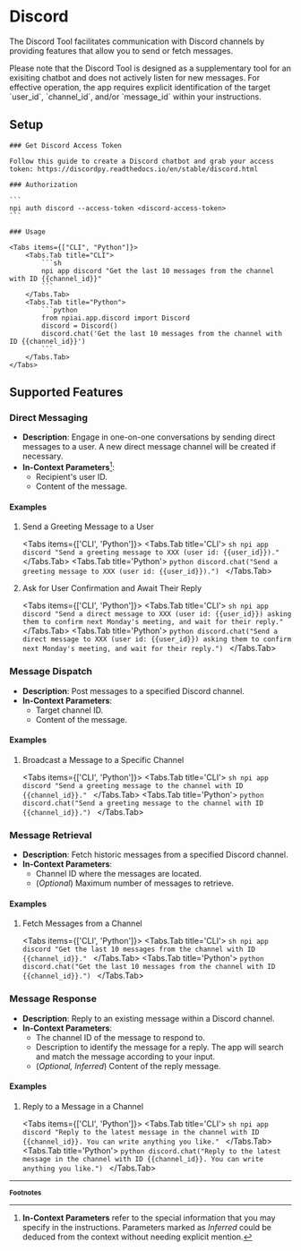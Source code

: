 
# Discord

The Discord Tool facilitates communication with Discord channels by providing features that allow you to send or fetch messages.

<Callout type='info'>
  Please note that the Discord Tool is designed as a supplementary tool for an
  exisiting chatbot and does not actively listen for new messages. For effective
  operation, the app requires explicit identification of the target `user_id`,
  `channel_id`, and/or `message_id` within your instructions.
</Callout>

## Setup

<Steps>

    ### Get Discord Access Token

    Follow this guide to create a Discord chatbot and grab your access token: https://discordpy.readthedocs.io/en/stable/discord.html

    ### Authorization

    ```
    npi auth discord --access-token <discord-access-token>
    ```

    ### Usage

    <Tabs items={["CLI", "Python"]}>
        <Tabs.Tab title="CLI">
            ```sh
            npi app discord "Get the last 10 messages from the channel with ID {{channel_id}}"
            ```
        </Tabs.Tab>
        <Tabs.Tab title="Python">
            ```python
            from npiai.app.discord import Discord
            discord = Discord()
            discord.chat('Get the last 10 messages from the channel with ID {{channel_id}}')
            ```
        </Tabs.Tab>
    </Tabs>

</Steps>

## Supported Features

### Direct Messaging

- **Description**: Engage in one-on-one conversations by sending direct messages to a user. A new direct message channel will be created if necessary.
- **In-Context Parameters**[^1]:
  - Recipient's user ID.
  - Content of the message.

<h4 className='examples'>Examples</h4>

1. Send a Greeting Message to a User

    <Tabs items={['CLI', 'Python']}>
        <Tabs.Tab title='CLI'>
            ```sh
            npi app discord "Send a greeting message to XXX (user id: {{user_id}})."
            ```
        </Tabs.Tab>
        <Tabs.Tab title='Python'>
            ```python
            discord.chat("Send a greeting message to XXX (user id: {{user_id}}).")
            ```
        </Tabs.Tab>
    </Tabs>

2. Ask for User Confirmation and Await Their Reply

    <Tabs items={['CLI', 'Python']}>
        <Tabs.Tab title='CLI'>
            ```sh
            npi app discord "Send a direct message to XXX (user id: {{user_id}}) asking them to confirm next Monday's meeting, and wait for their reply."
            ```
        </Tabs.Tab>
        <Tabs.Tab title='Python'>
            ```python
            discord.chat("Send a direct message to XXX (user id: {{user_id}}) asking them to confirm next Monday's meeting, and wait for their reply.")
            ```
        </Tabs.Tab>
    </Tabs>

### Message Dispatch

- **Description**: Post messages to a specified Discord channel.
- **In-Context Parameters**:
  - Target channel ID.
  - Content of the message.

<h4 className='examples'>Examples</h4>

1. Broadcast a Message to a Specific Channel

    <Tabs items={['CLI', 'Python']}>
        <Tabs.Tab title='CLI'>
            ```sh
            npi app discord "Send a greeting message to the channel with ID {{channel_id}}."
            ```
        </Tabs.Tab>
        <Tabs.Tab title='Python'>
            ```python
            discord.chat("Send a greeting message to the channel with ID {{channel_id}}.")
            ```
        </Tabs.Tab>
    </Tabs>


### Message Retrieval

- **Description**: Fetch historic messages from a specified Discord channel.
- **In-Context Parameters**:
  - Channel ID where the messages are located.
  - (_Optional_) Maximum number of messages to retrieve.

<h4 className='examples'>Examples</h4>

1. Fetch Messages from a Channel

    <Tabs items={['CLI', 'Python']}>
        <Tabs.Tab title='CLI'>
            ```sh
            npi app discord "Get the last 10 messages from the channel with ID {{channel_id}}."
            ```
        </Tabs.Tab>
        <Tabs.Tab title='Python'>
            ```python
            discord.chat("Get the last 10 messages from the channel with ID {{channel_id}}.")
            ```
        </Tabs.Tab>
    </Tabs>


### Message Response

- **Description**: Reply to an existing message within a Discord channel.
- **In-Context Parameters**:
  - The channel ID of the message to respond to.
  - Description to identify the message for a reply. The app will search and match the message according to your input.
  - (_Optional, Inferred_) Content of the reply message.

<h4 className='examples'>Examples</h4>

1. Reply to a Message in a Channel

    <Tabs items={['CLI', 'Python']}>
        <Tabs.Tab title='CLI'>
            ```sh
            npi app discord "Reply to the latest message in the channel with ID {{channel_id}}. You can write anything you like."
            ```
        </Tabs.Tab>
        <Tabs.Tab title='Python'>
            ```python
            discord.chat("Reply to the latest message in the channel with ID {{channel_id}}. You can write anything you like.")
            ```
        </Tabs.Tab>
    </Tabs>


<FeatureRequest />

---
<b><small>Footnotes</small></b>

[^1]: **In-Context Parameters** refer to the special information that you may specify in the instructions. Parameters marked as _Inferred_ could be deduced from the context without needing explicit mention.
